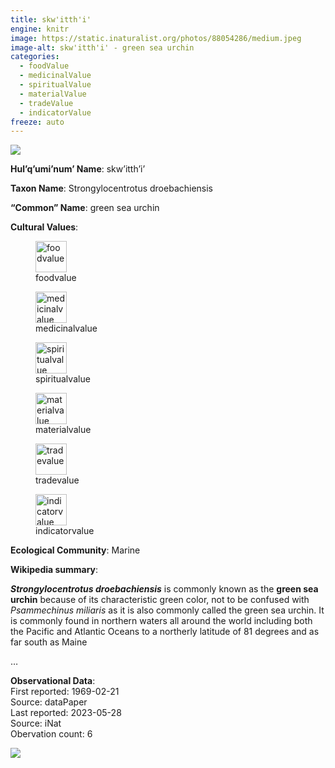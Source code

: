 ```yaml
---
title: skw'itth'i'
engine: knitr
image: https://static.inaturalist.org/photos/88054286/medium.jpeg
image-alt: skw'itth'i' - green sea urchin
categories:
  - foodValue
  - medicinalValue
  - spiritualValue
  - materialValue
  - tradeValue
  - indicatorValue
freeze: auto
---
```

![](https://static.inaturalist.org/photos/88054286/medium.jpeg){fig-alt="skw'itth'i' - green sea urchin"}

**Hul'q'umi'num' Name**: skw'itth'i'



**Taxon Name**: Strongylocentrotus droebachiensis

**"Common" Name**: green sea urchin

**Cultural Values**:  

::: {layout-nrow=1 style="width:60%"}
![foodvalue](/files/foodvalue.svg){width=50px}

![medicinalvalue](/files/medicinalvalue.svg){width=50px}

![spiritualvalue](/files/spiritualvalue.svg){width=50px}

![materialvalue](/files/materialvalue.svg){width=50px}

![tradevalue](/files/tradevalue.svg){width=50px}

![indicatorvalue](/files/indicatorvalue.svg){width=50px}
:::

**Ecological Community**: Marine

**Wikipedia summary**:  
<p class="mw-empty-elt">
</p>

<p><i><b>Strongylocentrotus droebachiensis</b></i> is commonly known as the <b>green sea urchin</b> because of its characteristic green color, not to be confused with <i>Psammechinus miliaris</i> as it is also commonly called the green sea urchin. It is commonly found in northern waters all around the world including both the Pacific and Atlantic Oceans to a northerly latitude of 81 degrees and as far south as Maine</p>...

**Observational Data**:   
First reported: 1969-02-21  
Source: dataPaper  
Last reported: 2023-05-28  
Source: iNat  
Obervation count: 6

![](community_dist.png)
